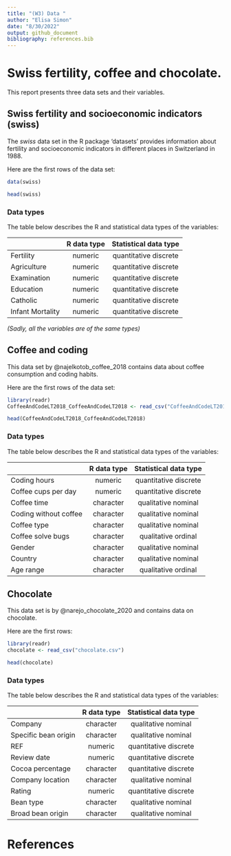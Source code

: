 ```yaml
---
title: "(W3) Data "
author: "Elisa Simon"
date: "8/30/2022"
output: github_document
bibliography: references.bib
---
```


# Swiss fertility, coffee and chocolate.

This report presents three data sets and their variables.


## Swiss fertility and socioeconomic indicators (swiss)

The _swiss_ data set in the R package 'datasets' provides information about fertility and socioeconomic indicators in different places in Switzerland in 1988.

Here are the first rows of the data set:

```r
data(swiss)
```
```r
head(swiss)
```


### Data types

The table below describes the R and statistical data types of the variables:

|                  | **R data type** | **Statistical data type** |
|------------------|:---------------:|:-------------------------:|
| Fertility        |     numeric     |    quantitative discrete  |
| Agriculture      |     numeric     |    quantitative discrete  |
| Examination      |     numeric     |    quantitative discrete  |
| Education        |     numeric     |    quantitative discrete  |
| Catholic         |     numeric     |    quantitative discrete  |
| Infant Mortality |     numeric     |    quantitative discrete  |

_(Sadly, all the variables are of the same types)_


## Coffee and coding

This data set by @najelkotob_coffee_2018 contains data about coffee consumption and coding habits.

Here are the first rows of the data set:

```r
library(readr)
CoffeeAndCodeLT2018_CoffeeAndCodeLT2018 <- read_csv("CoffeeAndCodeLT2018 - CoffeeAndCodeLT2018.csv")
```

```r
head(CoffeeAndCodeLT2018_CoffeeAndCodeLT2018)
```

### Data types

The table below describes the R and statistical data types of the variables:

|                       | **R data type** | **Statistical data type** |
|-----------------------|:---------------:|:-------------------------:|
| Coding hours          |     numeric     |   quantitative discrete   |
| Coffee cups per day   |     numeric     |   quantitative discrete   |
| Coffee time           |    character    |    qualitative nominal    |
| Coding without coffee |    character    |    qualitative nominal    |
| Coffee type           |    character    |    qualitative nominal    |
| Coffee solve bugs     |    character    |    qualitative ordinal    |
| Gender                |    character    |    qualitative nominal    |
| Country               |    character    |    qualitative nominal    |
| Age range             |    character    |    qualitative ordinal    |


## Chocolate

This data set is by @narejo_chocolate_2020 and contains data on chocolate.

Here are the first rows: 
```r
library(readr)
chocolate <- read_csv("chocolate.csv")
```
```r
head(chocolate)
```


### Data types

The table below describes the R and statistical data types of the variables:

|                      | **R data type** | **Statistical data type** |
|----------------------|:---------------:|:-------------------------:|
| Company              |    character    |    qualitative nominal    |
| Specific bean origin |    character    |    qualitative nominal    |
| REF                  |     numeric     |   quantitative discrete   |
| Review date          |     numeric     |   quantitative discrete   |
| Cocoa percentage     |    character    |   quantitative discrete   |
| Company location     |    character    |    qualitative nominal    |
| Rating               |     numeric     |   quantitative discrete   |
| Bean type            |    character    |    qualitative nominal    |
| Broad bean origin    |    character    |    qualitative nominal    |


# References
